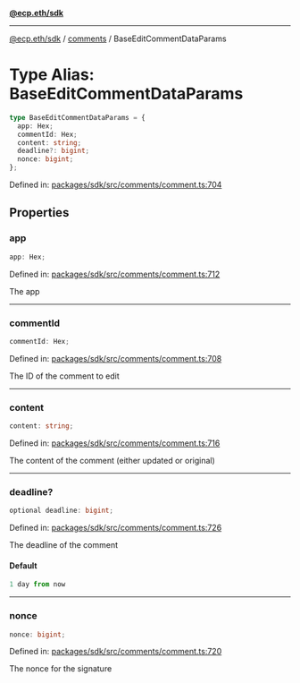 [**@ecp.eth/sdk**](../../index.mdx)

***

[@ecp.eth/sdk](/sdk-reference/index.mdx) / [comments](/sdk-reference/comments/index.mdx) / BaseEditCommentDataParams

# Type Alias: BaseEditCommentDataParams

```ts
type BaseEditCommentDataParams = {
  app: Hex;
  commentId: Hex;
  content: string;
  deadline?: bigint;
  nonce: bigint;
};
```

Defined in: [packages/sdk/src/comments/comment.ts:704](https://github.com/ecp-eth/comments-monorepo/blob/main/packages/sdk/src/comments/comment.ts#L704)

## Properties

### app

```ts
app: Hex;
```

Defined in: [packages/sdk/src/comments/comment.ts:712](https://github.com/ecp-eth/comments-monorepo/blob/main/packages/sdk/src/comments/comment.ts#L712)

The app

***

### commentId

```ts
commentId: Hex;
```

Defined in: [packages/sdk/src/comments/comment.ts:708](https://github.com/ecp-eth/comments-monorepo/blob/main/packages/sdk/src/comments/comment.ts#L708)

The ID of the comment to edit

***

### content

```ts
content: string;
```

Defined in: [packages/sdk/src/comments/comment.ts:716](https://github.com/ecp-eth/comments-monorepo/blob/main/packages/sdk/src/comments/comment.ts#L716)

The content of the comment (either updated or original)

***

### deadline?

```ts
optional deadline: bigint;
```

Defined in: [packages/sdk/src/comments/comment.ts:726](https://github.com/ecp-eth/comments-monorepo/blob/main/packages/sdk/src/comments/comment.ts#L726)

The deadline of the comment

#### Default

```ts
1 day from now
```

***

### nonce

```ts
nonce: bigint;
```

Defined in: [packages/sdk/src/comments/comment.ts:720](https://github.com/ecp-eth/comments-monorepo/blob/main/packages/sdk/src/comments/comment.ts#L720)

The nonce for the signature
